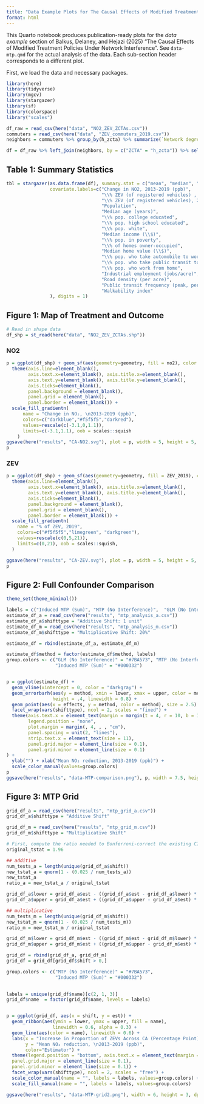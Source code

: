 ```yaml
---
title: "Data Example Plots for The Causal Effects of Modified Treatment Policies Under Network Interference"
format: html
---
```


This Quarto notebook produces publication-ready plots for the *data example* section of Balkus, Delaney, and Hejazi (2025) "The Causal Effects of Modified Treatment Policies Under Network Interference". See `data-mtp.qmd` for the actual analysis of the data. Each sub-section header corresponds to a different plot.

First, we load the data and necessary packages.

```r
library(here)
library(tidyverse)
library(mgcv)
library(stargazer)
library(sf)
library(colorspace)
library("scales")

df_raw = read_csv(here("data", "NO2_ZEV_ZCTAs.csv"))
commuters = read_csv(here("data", "ZEV_commuters_2019.csv"))
neighbors = commuters %>% group_by(h_zcta) %>% summarize(`Network degree` = n()) 

df = df_raw %>% left_join(neighbors, by = c("ZCTA" = "h_zcta")) %>% select(-ZCTA, -n2_2019, -p__2013)

```

## Table 1: Summary Statistics
```r
tbl = stargazer(as.data.frame(df), summary.stat = c("mean", "median", "p25", "p75"), nobs = F,
                covariate.labels=c("Change in NO2, 2013-2019 (ppb)",
                                   "\\% ZEV (of registered vehicles) , 2019",
                                   "\\% ZEV (of registered vehicles), 2013",
                                   "Population",
                                   "Median age (years)",
                                   "\\% pop. college educated",
                                   "\\% pop. high school educated",
                                   "\\% pop. white",
                                   "Median income (\\$)",
                                   "\\% pop. in poverty",
                                   "\\% of homes owner-occupied",
                                   "Median home value (\\$)",
                                   "\\% pop. who take automobile to work",
                                   "\\% pop. who take public transit to work",
                                   "\\% pop. who work from home",
                                   "Industrial employment (jobs/acre)",
                                   "Road density (per acre)",
                                   "Public transit frequency (peak, per hour)",
                                   "Walkability index"
                ), digits = 1)
```

## Figure 1: Map of Treatment and Outcome

```r
# Read in shape data
df_shp = st_read(here("data", "NO2_ZEV_ZCTAs.shp"))
```

### NO2

```r
p = ggplot(df_shp) + geom_sf(aes(geometry=geometry, fill = no2), color = NA) + 
  theme(axis.line=element_blank(), 
        axis.text.x=element_blank(), axis.title.x=element_blank(),
        axis.text.y=element_blank(), axis.title.y=element_blank(),
        axis.ticks=element_blank(), 
        panel.background = element_blank(),
        panel.grid = element_blank(),
        panel.border = element_blank()) + 
  scale_fill_gradientn(
      name = "Change in NO₂, \n2013-2019 (ppb)",
      colors=c("darkblue","#f5f5f5","darkred"),
      values=rescale(c(-3.1,0,1.1)),
      limits=c(-3.1,1.1), oob = scales::squish
    )
ggsave(here("results", "CA-NO2.svg"), plot = p, width = 5, height = 5, units = "in", dpi = 400)
p

```

### ZEV

```r

p = ggplot(df_shp) + geom_sf(aes(geometry=geometry, fill = ZEV_2019), color = NA) + 
  theme(axis.line=element_blank(), 
        axis.text.x=element_blank(), axis.title.x=element_blank(),
        axis.text.y=element_blank(), axis.title.y=element_blank(),
        axis.ticks=element_blank(), 
        panel.background = element_blank(),
        panel.grid = element_blank(),
        panel.border = element_blank()) + 
  scale_fill_gradientn(
    name = "% of ZEV, 2019",
    colors=c("#f5f5f5","limegreen", "darkgreen"),
    values=rescale(c(0,5,21)),
    limits=c(0,21), oob = scales::squish, 
  )

ggsave(here("results", "CA-ZEV.svg"), plot = p, width = 5, height = 5, units = "in", dpi = 400)
p
```

## Figure 2: Full Confounder Comparison

```r
theme_set(theme_minimal())

labels = c("Induced MTP (Sum)", "MTP (No Interference)",  "GLM (No Interference)")
estimate_df_a = read_csv(here("results", "mtp_analysis_a.csv"))
estimate_df_a$shifttype = "Additive Shift: 1 unit"
estimate_df_m = read_csv(here("results", "mtp_analysis_m.csv"))
estimate_df_m$shifttype = "Multiplicative Shift: 20%"

estimate_df = rbind(estimate_df_a, estimate_df_m)

estimate_df$method = factor(estimate_df$method, labels)
group.colors <- c("GLM (No Interference)" = "#7BA573", "MTP (No Interference)" = "#7BA573", 
                  "Induced MTP (Sum)" = "#000332")


p = ggplot(estimate_df) + 
  geom_vline(xintercept = 0, color = "darkgray") +
  geom_errorbarh(aes(y = method, xmin = lower, xmax = upper, color = method), 
                 height = .4, linewidth = 0.8) + 
  geom_point(aes(x = effects, y = method, color = method), size = 2.5) +
  facet_wrap(vars(shifttype), ncol = 2, scales = "fixed") + 
  theme(axis.text.x = element_text(margin = margin(t = 4, r = 10, b = 10, l = 10)),
        legend.position = "none", 
        plot.margin = margin(, 4, , , "cm"),
        panel.spacing = unit(2, "lines"),
        strip.text.x = element_text(size = 11),
        panel.grid.major = element_line(size = 0.1),
        panel.grid.minor = element_line(size = 0.1)
) +
  ylab("") + xlab("Mean NO₂ reduction, 2013-2019 (ppb)") +
  scale_color_manual(values=group.colors)
p
ggsave(here("results", "data-MTP-comparison.png"), p, width = 7.5, height = 2.5, dpi = 1000)

```

## Figure 3: MTP Grid

```r
grid_df_a = read_csv(here("results", "mtp_grid_a.csv"))
grid_df_a$shifttype = "Additive Shift"

grid_df_m = read_csv(here("results", "mtp_grid_m.csv"))
grid_df_m$shifttype = "Multiplicative Shift"

# First, compute the ratio needed to Bonferroni-correct the existing CIs
original_tstat = 1.96

## additive
num_tests_a = length(unique(grid_df_a$shift))
new_tstat_a = qnorm(1 - (0.025 / num_tests_a))
new_tstat_a
ratio_a = new_tstat_a / original_tstat

grid_df_a$lower = grid_df_a$est - ((grid_df_a$est - grid_df_a$lower) * ratio_a)
grid_df_a$upper = grid_df_a$est + ((grid_df_a$upper - grid_df_a$est) * ratio_a)

## multiplicative
num_tests_m = length(unique(grid_df_m$shift))
new_tstat_m = qnorm(1 - (0.025 / num_tests_m))
ratio_m = new_tstat_m / original_tstat

grid_df_m$lower = grid_df_m$est - ((grid_df_m$est - grid_df_m$lower) * ratio_a)
grid_df_m$upper = grid_df_m$est + ((grid_df_m$upper - grid_df_m$est) * ratio_a)

grid_df = rbind(grid_df_a, grid_df_m)
grid_df = grid_df[grid_df$shift > 0,]

group.colors <- c("MTP (No Interference)" = "#7BA573", 
                  "Induced MTP (Sum)" = "#000332")
                  
```

```r
labels = unique(grid_df$name)[c(2, 1, 3)]
grid_df$name  = factor(grid_df$name, levels = labels)


p = ggplot(grid_df, aes(x = shift, y = est)) + 
  geom_ribbon(aes(ymin = lower, ymax = upper, fill = name), 
                 linewidth = 0.6, alpha = 0.3) + 
  geom_line(aes(color = name), linewidth = 0.6) +
  labs(x = "Increase in Proportion of ZEVs Across CA (Percentage Point)", 
       y = "Mean NO₂ reduction, \n2013-2019 (ppb)",
       color="Estimator") + 
  theme(legend.position = "bottom", axis.text.x = element_text(margin = margin(t = 2, r = 8, b = 8, l = 8)), plot.margin = margin(, 1, , , "cm"), strip.text.x = element_text(size = 13),
  panel.grid.major = element_line(size = 0.1),
  panel.grid.minor = element_line(size = 0.1)) + 
  facet_wrap(vars(shifttype), ncol = 2, scales = "free") + 
  scale_color_manual(name = "", labels = labels, values=group.colors) + 
  scale_fill_manual(name = "", labels = labels, values=group.colors)

ggsave(here("results", "data-MTP-grid2.png"), width = 6, height = 3, dpi = 1000)
```
